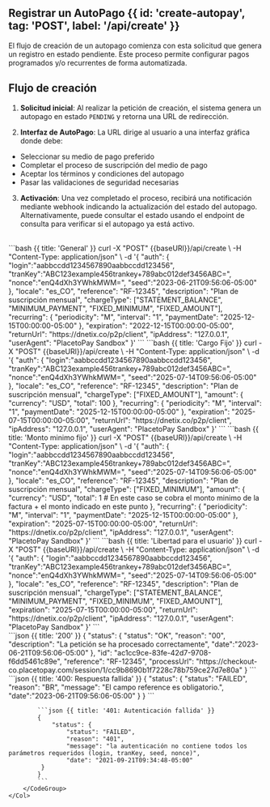 
## Registrar un AutoPago {{ id: 'create-autopay', tag: 'POST', label: '/api/create' }}

El flujo de creación de un autopago comienza con esta solicitud que genera un registro en estado pendiente. Este proceso permite configurar pagos programados y/o recurrentes de forma automatizada.

## Flujo de creación

1. **Solicitud inicial**: Al realizar la petición de creación, el sistema genera un autopago en estado `PENDING` y retorna una URL de redirección.

2. **Interfaz de AutoPago**: La URL dirige al usuario a una interfaz gráfica donde debe:
- Seleccionar su medio de pago preferido
- Completar el proceso de suscripción del medio de pago
- Aceptar los términos y condiciones del autopago
- Pasar las validaciones de seguridad necesarias

3. **Activación**: Una vez completado el proceso, recibirá una notificación mediante webhook indicando la actualización del estado del autopago. Alternativamente, puede consultar el estado usando el endpoint de consulta para verificar si el autopago ya está activo.


<Row>
    <Col>
        <ApiReader
            path="/api/create"
            method="POST"
            api={props.refs}
        />
    </Col>
    <Col sticky>
        <br />
        <CodeGroup title="Solicitud" tag="POST" label="/api/create">
            ```bash {{ title: 'General' }}
            curl -X "POST" {{baseURl}}/api/create \
            -H "Content-Type: application/json" \
            -d '{
                "auth": {
                    "login":"aabbccdd1234567890aabbccdd123456",
                    "tranKey":"ABC123example456trankey+789abc012def3456ABC=",
                    "nonce":"enQ4dXh3YWhkMWM=",
                    "seed":"2023-06-21T09:56:06-05:00"
                },
                "locale": "es_CO",
                "reference": "RF-12345",
                "description": "Plan de suscripción mensual",
                "chargeType": ["STATEMENT_BALANCE", "MINIMUM_PAYMENT", "FIXED_MINIMUM", "FIXED_AMOUNT"],
                "recurring": {
                    "periodicity": "M",
                    "interval": "1",
                    "paymentDate": "2025-12-15T00:00:00-05:00"
                },
                "expiration": "2022-12-15T00:00:00-05:00",
                "returnUrl": "https://dnetix.co/p2p/client",
                "ipAddress": "127.0.0.1",
                "userAgent": "PlacetoPay Sandbox"
        }'
            ```
            ```bash {{ title: 'Cargo Fijo' }}
            curl -X "POST" {{baseURl}}/api/create \
            -H "Content-Type: application/json" \
            -d '{
                "auth": {
                    "login":"aabbccdd1234567890aabbccdd123456",
                    "tranKey":"ABC123example456trankey+789abc012def3456ABC=",
                    "nonce":"enQ4dXh3YWhkMWM=",
                    "seed":"2025-07-14T09:56:06-05:00"
                },
                "locale": "es_CO",
                "reference": "RF-12345",
                "description": "Plan de suscripción mensual",
                "chargeType": ["FIXED_AMOUNT"],
                "amount": {
                    "currency": "USD",
                    "total": 100
                },
                "recurring": {
                    "periodicity": "M",
                    "interval": "1",
                    "paymentDate": "2025-12-15T00:00:00-05:00"
                },
                "expiration": "2025-07-15T00:00:00-05:00",
                "returnUrl": "https://dnetix.co/p2p/client",
                "ipAddress": "127.0.0.1",
                "userAgent": "PlacetoPay Sandbox"
        }'
            ```
            ```bash {{ title: 'Monto minimo fijo' }}
            curl -X "POST" {{baseURl}}/api/create \
            -H "Content-Type: application/json" \
            -d '{
                "auth": {
                    "login":"aabbccdd1234567890aabbccdd123456",
                    "tranKey":"ABC123example456trankey+789abc012def3456ABC=",
                    "nonce":"enQ4dXh3YWhkMWM=",
                    "seed":"2025-07-14T09:56:06-05:00"
                },
                "locale": "es_CO",
                "reference": "RF-12345",
                "description": "Plan de suscripción mensual",
                "chargeType": ["FIXED_MINIMUM"],
                "amount": {
                    "currency": "USD",
                    "total": 1 # En este caso se cobra el monto minimo de la factura + el monto indicado en este punto
                },
                "recurring": {
                    "periodicity": "M",
                    "interval": "1",
                    "paymentDate": "2025-12-15T00:00:00-05:00"
                },
                "expiration": "2025-07-15T00:00:00-05:00",
                "returnUrl": "https://dnetix.co/p2p/client",
                "ipAddress": "127.0.0.1",
                "userAgent": "PlacetoPay Sandbox"
        }'
            ```
            ```bash {{ title: 'Libertad para el usuario' }}
            curl -X "POST" {{baseURl}}/api/create \
            -H "Content-Type: application/json" \
            -d '{
                "auth": {
                    "login":"aabbccdd1234567890aabbccdd123456",
                    "tranKey":"ABC123example456trankey+789abc012def3456ABC=",
                    "nonce":"enQ4dXh3YWhkMWM=",
                    "seed":"2025-07-14T09:56:06-05:00"
                },
                "locale": "es_CO",
                "reference": "RF-12345",
                "description": "Plan de suscripción mensual",
                "chargeType": ["STATEMENT_BALANCE", "MINIMUM_PAYMENT", "FIXED_MINIMUM", "FIXED_AMOUNT"],
                "expiration": "2025-07-15T00:00:00-05:00",
                "returnUrl": "https://dnetix.co/p2p/client",
                "ipAddress": "127.0.0.1",
                "userAgent": "PlacetoPay Sandbox"
        }'
            ```
        </CodeGroup>
    </Col>
</Row>

<Row>
    <Col>
        <ApiReader
            path="/api/create"
            method="POST"
            type="response"
            api={props.refs}
        />
    </Col>
    <Col sticky>
        <br />
        <CodeGroup title="Respuesta">
            ```json {{ title: '200' }}
            {
                "status": {
                    "status": "OK",
                    "reason": "00",
                    "description": "La petición se ha procesado correctamente",
                    "date":"2023-06-21T09:56:06-05:00"
               },
                "id": "ac1cc9ce-83fe-42d7-9708-f6dd5461c89e",
                "reference": "RF-12345",
                "processUrl": "https://checkout-co.placetopay.com/session/1/cc9b8690b1f7228c78b759ce27d7e80a"
            }
            ```
            ```json {{ title: '400: Respuesta fallida' }}
            {
                "status": {
                    "status": "FAILED",
                    "reason": "BR",
                    "message": "El campo reference es obligatorio.",
                    "date":"2023-06-21T09:56:06-05:00"
                }
            }
            ```

            ```json {{ title: '401: Autenticación fallida' }}
            {
                "status": {
                    "status": "FAILED",
                    "reason": "401",
                    "message": "la autenticación no contiene todos los parámetros requeridos (login, tranKey, seed, nonce)",
                    "date": "2021-09-21T09:34:48-05:00"
             }
            }
            ```
        </CodeGroup>
    </Col>
</Row>

